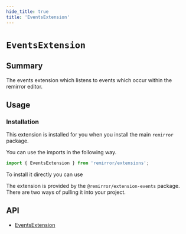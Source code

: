 ```yaml
---
hide_title: true
title: 'EventsExtension'
---
```


# `EventsExtension`

## Summary

The events extension which listens to events which occur within the remirror editor.

## Usage

### Installation

This extension is installed for you when you install the main `remirror` package.

You can use the imports in the following way.

```ts
import { EventsExtension } from 'remirror/extensions';
```

To install it directly you can use

The extension is provided by the `@remirror/extension-events` package. There are two ways of pulling it into your project.

## API

- [EventsExtension](../api/extension-events)
